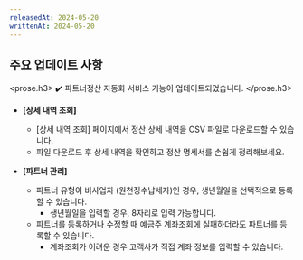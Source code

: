 ```yaml
---
releasedAt: 2024-05-20
writtenAt: 2024-05-20
---
```



## 주요 업데이트 사항

<prose.h3>
  ✔️ 파트너정산 자동화 서비스 기능이 업데이트되었습니다.
</prose.h3>

- **\[상세 내역 조회]**

  - [상세 내역 조회] 페이지에서 정산 상세 내역을 CSV 파일로 다운로드할 수 있습니다.
  - 파일 다운로드 후 상세 내역을 확인하고 정산 명세서를 손쉽게 정리해보세요.

- **\[파트너 관리]**

  - 파트너 유형이 비사업자 (원천징수납세자)인 경우, 생년월일을 선택적으로 등록할 수 있습니다.
    - 생년월일을 입력할 경우, 8자리로 입력 가능합니다.
  - 파트너를 등록하거나 수정할 때 예금주 계좌조회에 실패하더라도 파트너를 등록할 수 있습니다.
    - 계좌조회가 어려운 경우 고객사가 직접 계좌 정보를 입력할 수 있습니다.
